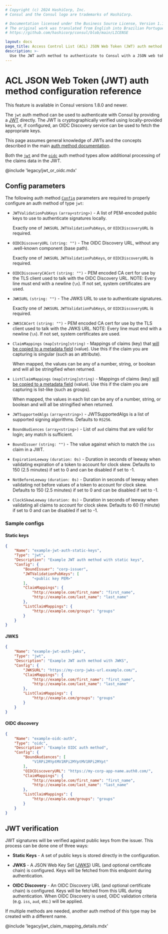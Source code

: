 ```yaml
---
# Copyright (c) 2024 HashiCorp, Inc.
# Consul and the Consul logo are trademarks of HashiCorp.

# Documentation licensed under the Business Source License, Version 1.1.
# The original work was translated from English into Brazilian Portuguese.
# https://github.com/hashicorp/consul/blob/main/LICENSE

layout: docs
page_title: Access Control List (ACL) JSON Web Token (JWT) auth method configuration reference
description: >-
  Use the JWT auth method to authenticate to Consul with a JSON web token and receive an ACL token with privileges based on JWT identity attributes. Learn how to configure the auth method parameters using this reference page and example configuration.
---
```


# ACL JSON Web Token (JWT) auth method configuration reference

<Tip> This feature is available in Consul versions 1.8.0 and newer. </Tip>

The `jwt` auth method can be used to authenticate with Consul by providing a
[JWT](https://en.wikipedia.org/wiki/JSON_Web_Token) directly. The JWT is
cryptographically verified using locally-provided keys, or, if configured, an
OIDC Discovery service can be used to fetch the appropriate keys.

This page assumes general knowledge of JWTs and the concepts described in the
main [auth method documentation](/consul/docs/secure/acl/auth-method).

Both the [`jwt`](/consul/docs/secure/acl/auth-method/jwt) and the
[`oidc`](/consul/docs/secure/acl/auth-method/oidc) auth method types allow additional
processing of the claims data in the JWT.

@include 'legacy/jwt_or_oidc.mdx'

## Config parameters

The following auth method [`Config`](/consul/api-docs/acl/auth-methods#config)
parameters are required to properly configure an auth method of type
`jwt`:

- `JWTValidationPubKeys` `(array<string>)` - A list of PEM-encoded public keys
  to use to authenticate signatures locally.

  Exactly one of `JWKSURL` `JWTValidationPubKeys`, or `OIDCDiscoveryURL` is required.

- `OIDCDiscoveryURL` `(string: "")` - The OIDC Discovery URL, without any
  .well-known component (base path).

  Exactly one of `JWKSURL` `JWTValidationPubKeys`, or `OIDCDiscoveryURL` is required.

- `OIDCDiscoveryCACert` `(string: "")` - PEM encoded CA cert for use by the TLS
  client used to talk with the OIDC Discovery URL. NOTE: Every line must end
  with a newline (`\n`). If not set, system certificates are used.

- `JWKSURL` `(string: "")` - The JWKS URL to use to authenticate signatures.

  Exactly one of `JWKSURL` `JWTValidationPubKeys`, or `OIDCDiscoveryURL` is required.

- `JWKSCACert` `(string: "")` - PEM encoded CA cert for use by the TLS client
  used to talk with the JWKS URL. NOTE: Every line must end with a newline
  (`\n`). If not set, system certificates are used.

- `ClaimMappings` `(map[string]string)` - Mappings of claims (key) that
  [will be copied to a metadata field](#trusted-identity-attributes-via-claim-mappings)
  (value). Use this if the claim you are capturing is singular (such as an attribute).

  When mapped, the values can be any of a number, string, or boolean and will
  all be stringified when returned.

- `ListClaimMappings` `(map[string]string)` - Mappings of claims (key)
  [will be copied to a metadata field](#trusted-identity-attributes-via-claim-mappings)
  (value). Use this if the claim you are capturing is list-like (such as groups).

  When mapped, the values in each list can be any of a number, string, or
  boolean and will all be stringified when returned.

- `JWTSupportedAlgs` `(array<string>)` - JWTSupportedAlgs is a list of
  supported signing algorithms. Defaults to `RS256`.

- `BoundAudiences` `(array<string>)` - List of `aud` claims that are valid for
  login; any match is sufficient.

- `BoundIssuer` `(string: "")` - The value against which to match the `iss`
  claim in a JWT.

- `ExpirationLeeway` `(duration: 0s)` - Duration in seconds of leeway when
  validating expiration of a token to account for clock skew. Defaults to 150
  (2.5 minutes) if set to 0 and can be disabled if set to -1.

- `NotBeforeLeeway` `(duration: 0s)` - Duration in seconds of leeway when
  validating not before values of a token to account for clock skew. Defaults
  to 150 (2.5 minutes) if set to 0 and can be disabled if set to -1.

- `ClockSkewLeeway` `(duration: 0s)` - Duration in seconds of leeway when
  validating all claims to account for clock skew. Defaults to 60 (1 minute)
  if set to 0 and can be disabled if set to -1.

### Sample configs

#### Static keys

```json
{
    "Name": "example-jwt-auth-static-keys",
    "Type": "jwt",
    "Description": "Example JWT auth method with static keys",
    "Config": {
        "BoundIssuer": "corp-issuer",
        "JWTValidationPubKeys": [
            "<public key PEM>"
        ],
        "ClaimMappings": {
            "http://example.com/first_name": "first_name",
            "http://example.com/last_name": "last_name"
        },
        "ListClaimMappings": {
            "http://example.com/groups": "groups"
        }
    }
}
```

#### JWKS

```json
{
    "Name": "example-jwt-auth-jwks",
    "Type": "jwt",
    "Description": "Example JWT auth method with JWKS",
    "Config": {
        "JWKSURL": "https://my-corp-jwks-url.example.com/",
        "ClaimMappings": {
            "http://example.com/first_name": "first_name",
            "http://example.com/last_name": "last_name"
        },
        "ListClaimMappings": {
            "http://example.com/groups": "groups"
        }
    }
}
```

#### OIDC discovery

```json
{
    "Name": "example-oidc-auth",
    "Type": "oidc",
    "Description": "Example OIDC auth method",
    "Config": {
        "BoundAudiences": [
            "V1RPi2MYptMV1RPi2MYptMV1RPi2MYpt"
        ],
        "OIDCDiscoveryURL": "https://my-corp-app-name.auth0.com/",
        "ClaimMappings": {
            "http://example.com/first_name": "first_name",
            "http://example.com/last_name": "last_name"
        },
        "ListClaimMappings": {
            "http://example.com/groups": "groups"
        }
    }
}
```

## JWT verification

JWT signatures will be verified against public keys from the issuer. This
process can be done one of three ways:

- **Static Keys** - A set of public keys is stored directly in the
  configuration.

- **JWKS** - A JSON Web Key Set ([JWKS](https://tools.ietf.org/html/rfc7517))
  URL (and optional certificate chain) is configured. Keys will be fetched from
  this endpoint during authentication.

- **OIDC Discovery** - An OIDC Discovery URL (and optional certificate chain)
  is configured. Keys will be fetched from this URL during authentication. When
  OIDC Discovery is used, OIDC validation criteria (e.g. `iss`, `aud`, etc.)
  will be applied.

If multiple methods are needed, another auth method of this type may be created
with a different name.

@include 'legacy/jwt_claim_mapping_details.mdx'
